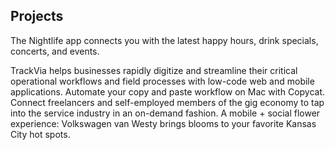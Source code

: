 ## Projects

<ProjectCard 
  title="Nightlife" 
  link="https://nightlifetonight.com" bg="linear-gradient(to right, #171762 0%, #5C3CC5 100%)">
The Nightlife app connects you with the latest happy hours, drink specials, concerts, and events.
</ProjectCard>

<ProjectCard title="TrackVia" link="https://trackvia.com" bg="linear-gradient(to right, #11998e 0%, #38ef7d 100%)">
TrackVia helps businesses rapidly digitize and streamline their critical operational workflows and field processes with low-code web and mobile applications.
</ProjectCard>

<ProjectCard title="Copycat" link="https://meetcopycat.com" bg="linear-gradient(to right, #5A4DFD 0%, #65DDF6 100%)">
Automate your copy and paste workflow on Mac with Copycat.
</ProjectCard>


<ProjectCard title="Who's on Tap" bg="linear-gradient(to right, #D4145A 0%, #FBB03B 100%)">
Connect freelancers and self-employed members of the gig economy to tap into the service industry in an on-demand fashion.
</ProjectCard>

<ProjectCard title="KC Bloom Co"  bg="linear-gradient(to right, #C06C84 0%, #6C5B7B 50%, #355C7D 100%)">
A mobile + social flower experience: Volkswagen van Westy brings blooms to your favorite Kansas City hot spots.
</ProjectCard>